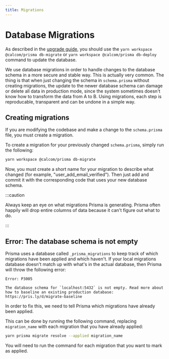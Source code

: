 ```yaml
---
title: Migrations
---
```


# Database Migrations
As described in the [upgrade guide](https://docs.abg.garden/self-hosting/upgrade), you should use the `yarn workspace @calcom/prisma db-migrate` or `yarn workspace @calcom/prisma db-deploy` command to update the database.

We use database migrations in order to handle changes to the database schema in a more secure and stable way. This is actually very common. The thing is that when just changing the schema in `schema.prisma` without creating migrations, the update to the newer database schema can damage or delete all data in production mode, since the system sometimes doesn't know how to transform the data from A to B. Using migrations, each step is reproducable, transparent and can be undone in a simple way.

## Creating migrations
If you are modifying the codebase and make a change to the `schema.prisma` file, you must create a migration.

To create a migration for your previously changed `schema.prisma`, simply run the following:
```sh
yarn workspace @calcom/prisma db-migrate
```

Now, you must create a short name for your migration to describe what changed (for example, "user_add_email_verified"). Then just add and commit it with the corresponding code that uses your new database schema.

:::caution

Always keep an eye on what migrations Prisma is generating. Prisma often happily will drop entire columns of data because it can't figure out what to do.

:::

## Error: The database schema is not empty
Prisma uses a database called `_prisma_migrations` to keep track of which migrations have been applied and which haven't. If your local migrations database doesn't match up with what's in the actual database, then Prisma will throw the following error:
```text
Error: P3005

The database schema for `localhost:5432` is not empty. Read more about how to baseline an existing production database: https://pris.ly/d/migrate-baseline
```

In order to fix this, we need to tell Prisma which migrations have already been applied.

This can be done by running the following command, replacing `migration_name` with each migration that you have already applied:
```sh
yarn prisma migrate resolve --applied migration_name
```

You will need to run the command for each migration that you want to mark as applied.
